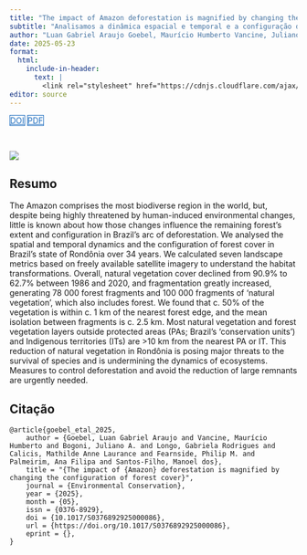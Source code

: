 ```yaml
---
title: "The impact of Amazon deforestation is magnified by changing the configuration of forest cover"
subtitle: "Analisamos a dinâmica espacial e temporal e a configuração da cobertura florestal no estado de Rondônia, no Brasil, ao longo de 34 anos."
author: "Luan Gabriel Araujo Goebel, Maurício Humberto Vancine, Juliano A. Bogoni, Gabriela Rodrigues Longo, Mathilde Anne Laurance Calicis, Philip M. Fearnside, Ana Filipa Palmeirim, Manoel dos Santos-Filho"
date: 2025-05-23
format:
  html:
    include-in-header: 
      text: |
        <link rel="stylesheet" href="https://cdnjs.cloudflare.com/ajax/libs/font-awesome/6.5.0/css/all.min.css">
editor: source
---
```


<div class="mt-4 d-flex flex-row flex-wrap gap-1 justify-content-left justify-content-sm-start" role="group" aria-label="Links">
  <a href="https://doi.org/10.1017/S0376892925000086" class="btn btn-custom text-capitalize" target="_blank"><i class="ai ai-doi me-1"></i>DOI</a>
  <a href="/publications/2025-carvalho-etal.pdf" class="btn btn-custom text-capitalize" target="_blank"><i class="bi bi-file-earmark-pdf me-1"></i>PDF</a>
</div>

<style>
  .btn-custom {
    background-color: white;
    border: 1px solid #1c6cbe; /* Borda azul */
    color: #1c6cbe; /* Texto azul */
    transition: background-color 0.3s, color 0.3s;
  }
  .btn-custom:hover {
    background-color: #1c6cbe; /* Cor de fundo azul ao passar o mouse */
    color: white; /* Texto branco */
  }
</style>

<br> 

![](featured.png)

## Resumo

The Amazon comprises the most biodiverse region in the world, but, despite being highly threatened by human-induced environmental changes, little is known about how those changes influence the remaining forest’s extent and configuration in Brazil’s arc of deforestation. We analysed the spatial and temporal dynamics and the configuration of forest cover in Brazil’s state of Rondônia over 34 years. We calculated seven landscape metrics based on freely available satellite imagery to understand the habitat transformations. Overall, natural vegetation cover declined from 90.9% to 62.7% between 1986 and 2020, and fragmentation greatly increased, generating 78 000 forest fragments and 100 000 fragments of ‘natural vegetation’, which also includes forest. We found that c. 50% of the vegetation is within c. 1 km of the nearest forest edge, and the mean isolation between fragments is c. 2.5 km. Most natural vegetation and forest vegetation layers outside protected areas (PAs; Brazil’s ‘conservation units’) and Indigenous territories (ITs) are >10 km from the nearest PA or IT. This reduction of natural vegetation in Rondônia is posing major threats to the survival of species and is undermining the dynamics of ecosystems. Measures to control deforestation and avoid the reduction of large remnants are urgently needed.

## Citação

```
@article{goebel_etal_2025,
    author = {Goebel, Luan Gabriel Araujo and Vancine, Maurício Humberto and Bogoni, Juliano A. and Longo, Gabriela Rodrigues and Calicis, Mathilde Anne Laurance and Fearnside, Philip M. and Palmeirim, Ana Filipa and Santos-Filho, Manoel dos},
    title = "{The impact of {Amazon} deforestation is magnified by changing the configuration of forest cover}",
    journal = {Environmental Conservation},
    year = {2025},
    month = {05},
    issn = {0376-8929},
    doi = {10.1017/S0376892925000086},
    url = {https://doi.org/10.1017/S0376892925000086},
    eprint = {},
}
```

